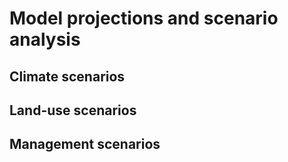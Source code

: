 # Model projections and scenario analysis
\chaptermark{Projections}
<!-- Not in UCL -->
<!-- How is it used? By who? Not only policies (IPCC) but several applications.  -->

## Climate scenarios
<!-- - How is it defined?  -->
<!-- - Earth system models -->
<!-- - ENSEMBLE simulations, importance of experiments for historical and future simulation assessement (FLUXNET, paleo-climat, FACE, remote-sensing, etc…) -->

## Land-use scenarios
<!-- - Hyde for historical land-use -->
<!-- - scenario for future land-use -->

## Management scenarios
